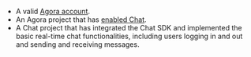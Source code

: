 <PlatformWrapper platform="web">

- A valid [Agora account](/agora-chat/reference/manage-agora-account#create-an-agora-account).
- An Agora project that has [enabled Chat](../get-started/enable).
- A Chat project that has integrated the Chat SDK and implemented the <Link to="../get-started/get-started-sdk">basic real-time chat functionalities</Link>, including users logging in and out and sending and receiving messages.

</PlatformWrapper>